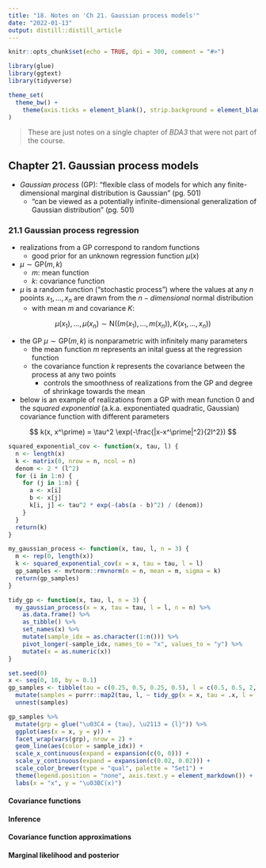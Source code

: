 ```yaml
---
title: "18. Notes on 'Ch 21. Gaussian process models'"
date: "2022-01-13"
output: distill::distill_article
---
```


```r
knitr::opts_chunk$set(echo = TRUE, dpi = 300, comment = "#>")

library(glue)
library(ggtext)
library(tidyverse)

theme_set(
  theme_bw() +
    theme(axis.ticks = element_blank(), strip.background = element_blank())
)
```


> These are just notes on a single chapter of *BDA3* that were not part of the course.

## Chapter 21. Gaussian process models

- *Gaussian process* (GP): "flexible class of models for which any finite-dimensional marginal distribution is Gaussian" (pg. 501)
  - "can be viewed as a potentially infinite-dimensional generalization of Gaussian distribution" (pg. 501)

### 21.1 Gaussian process regression

- realizations from a GP correspond to random functions
  - good prior for an unknown regression function $\mu(x)$
- $\mu \sim \text{GP}(m,k)$
  - $m$: mean function
  - $k$: covariance function
- $\mu$ is a random function ("stochastic process") where the values at any $n$ pooints $x_1, \dots, x_n$ are drawn from the $n-dimensional$ normal distribution
  - with mean $m$ and covariance $K$:

$$
\mu(x_1), \dots, \mu(x_n) \sim \text{N}((m(x_1), \dots, m(x_n)), K(x_1, \dots, x_n))
$$

- the GP $\mu \sim \text{GP}(m,k)$ is nonparametric with infinitely many parameters
  - the mean function $m$ represents an inital guess at the regression function
  - the covariance function $k$ represents the covariance between the process at any two points
    - controls the smoothness of realizations from the GP and degree of shrinkage towards the mean
- below is an example of realizations from a GP with mean function 0 and the *squared exponential* (a.k.a. exponentiated quadratic, Gaussian) covariance function with different parameters

$$
k(x, x^\prime) = \tau^2 \exp(-\frac{|x-x^\prime|^2}{2l^2})
$$

```r
squared_exponential_cov <- function(x, tau, l) {
  n <- length(x)
  k <- matrix(0, nrow = n, ncol = n)
  denom <- 2 * (l^2)
  for (i in 1:n) {
    for (j in 1:n) {
      a <- x[i]
      b <- x[j]
      k[i, j] <- tau^2 * exp(-(abs(a - b)^2) / (denom))
    }
  }
  return(k)
}

my_gaussian_process <- function(x, tau, l, n = 3) {
  m <- rep(0, length(x))
  k <- squared_exponential_cov(x = x, tau = tau, l = l)
  gp_samples <- mvtnorm::rmvnorm(n = n, mean = m, sigma = k)
  return(gp_samples)
}

tidy_gp <- function(x, tau, l, n = 3) {
  my_gaussian_process(x = x, tau = tau, l = l, n = n) %>%
    as.data.frame() %>%
    as_tibble() %>%
    set_names(x) %>%
    mutate(sample_idx = as.character(1:n())) %>%
    pivot_longer(-sample_idx, names_to = "x", values_to = "y") %>%
    mutate(x = as.numeric(x))
}

set.seed(0)
x <- seq(0, 10, by = 0.1)
gp_samples <- tibble(tau = c(0.25, 0.5, 0.25, 0.5), l = c(0.5, 0.5, 2, 2)) %>%
  mutate(samples = purrr::map2(tau, l, ~ tidy_gp(x = x, tau = .x, l = .y, n = 3))) %>%
  unnest(samples)

gp_samples %>%
  mutate(grp = glue("\u03C4 = {tau}, \u2113 = {l}")) %>%
  ggplot(aes(x = x, y = y)) +
  facet_wrap(vars(grp), nrow = 2) +
  geom_line(aes(color = sample_idx)) +
  scale_x_continuous(expand = expansion(c(0, 0))) +
  scale_y_continuous(expand = expansion(c(0.02, 0.02))) +
  scale_color_brewer(type = "qual", palette = "Set1") +
  theme(legend.position = "none", axis.text.y = element_markdown()) +
  labs(x = "x", y = "\u03BC(x)")
```

#### Covariance functions



#### Inference



#### Covariance function approximations



#### Marginal likelihood and posterior
